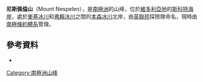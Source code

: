 {{coord|76|47|S|161|48|E|display=title}}

'''尼斯佩倫山'''（Mount Nespelen），是[[南極洲|南極洲]]的山峰，位於[[維多利亞地|維多利亞地]]的[[斯科特海岸|斯科特海岸]]，處於[[麥基冰川|麥基冰川]]和[[弗賴冰川|弗賴冰川]]之間的[[本森冰川|本森冰川]]北岸，由[[英聯邦|英聯邦]]探險隊命名，現時由[[南極條約體系|南極條約體系]]管理。

==參考資料==
*{{usgs-gazetteer}}

{{DEFAULTSORT:Mount Nespelen}}
[[Category:南極洲山峰|Category:南極洲山峰]]


{{ScottCoast-geo-stub}}